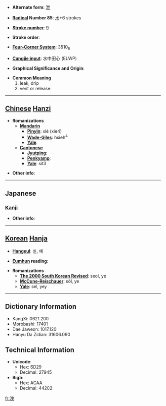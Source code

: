 * '''Alternate form''': [[泄]]

* '''[[Wiktionary:Chinese radical index| Radical]] Number 85''': [[Wiktionary:Chinese radical index 水|水]]+6 strokes

* '''[[Wiktionary:Chinese total strokes index|Stroke number]]''': [[Wiktionary:Chinese total strokes index 9|9]]

* '''Stroke order''': 

* '''[[Wiktionary:Chinese four corner index|Four-Corner System]]''': 3510<sub>6</sub>

* '''[[Wiktionary:Chinese Cangjie index|Cangjie input]]''': 水中田心 (ELWP)

* '''Graphical Significance and Origin''': 

* '''Common Meaning'''
*#leak, drip
*# vent or release


----

== [[Chinese]] [[Hanzi]] ==

* '''Romanizations'''
** '''[[Mandarin]]'''
*** '''[[Pinyin]]''': xiè (xie4)
*** '''[[Wade-Giles]]''': hsieh<sup>4</sup>
*** '''[[Yale]]''': 
** '''[[Cantonese]]'''
*** '''[[Jyutping]]''':
*** '''[[Penkyamp]]''': 
*** '''[[Yale]]''': sit3

* '''Other info''': 

----

==Japanese==
===[[Kanji]]===
{{kanji|on readings=[[えい]] (ei), [[せつ]] (setsu)|kun readings=[[のびる]] (nobiru), [[もれる]] (moreru)}}

* '''Other info''':  

----

== [[Korean]] [[Hanja]] ==

* '''[[Hangeul]]''': 설, 예

* '''[[Eumhun]] reading''': 

* '''Romanizations'''
** '''[[The 2000 South Korean Revised Romanization|The 2000 South Korean Revised]]''': seol, ye
** '''[[McCune-Reischauer]]''': sŏl, ye
** '''[[Yale]]''': sel, yey

----

== Dictionary Information ==

* KangXi: 0621.200
* Morobashi: 17401
* Dae Jaweon: 1017.120
* Hanyu Da Zidian: 31606.090

== Technical Information ==

* '''Unicode''':
** Hex: 6D29
** Decimal: 27945
* '''Big5''':
** Hex: ACAA
** Decimal: 44202

[[fr:洩]]